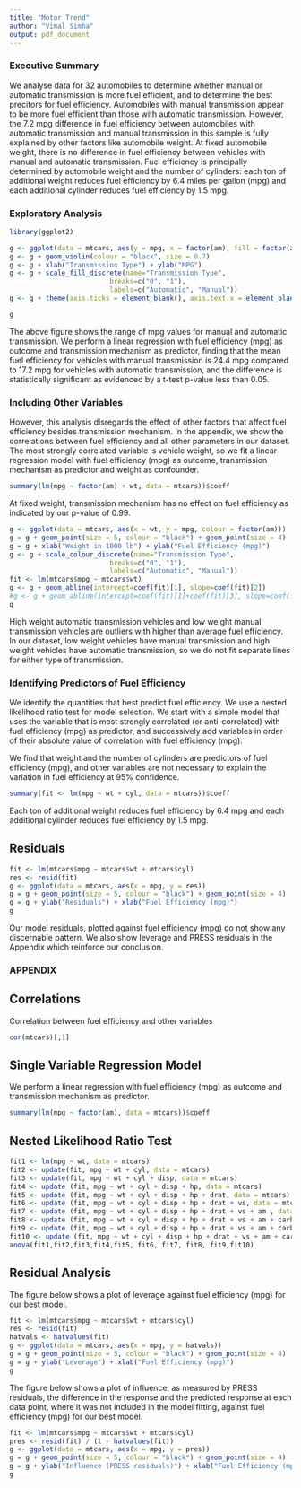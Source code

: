 ```yaml
---
title: "Motor Trend"
author: "Vimal Simha"
output: pdf_document
---
```



### Executive Summary
We analyse data for 32 automobiles to determine whether manual or automatic transmission is more fuel efficient, and to determine the best precitors for fuel efficiency. Automobiles with manual transmission appear to be more fuel efficient than those with automatic transmission. However, the 7.2 mpg difference in fuel efficiency between automobiles with automatic transmission and manual transmission in this sample is fully explained by other factors like automobile weight. At fixed automobile weight, there is no difference in fuel efficiency between vehicles with manual and automatic transmission. Fuel efficiency is principally determined by automobile weight and the number of cylinders: each ton of additional weight reduces fuel efficiency by 6.4 miles per gallon (mpg) and each additional cylinder reduces fuel efficiency by 1.5 mpg.

### Exploratory Analysis

```r
library(ggplot2)

g <- ggplot(data = mtcars, aes(y = mpg, x = factor(am), fill = factor(am)))
g <- g + geom_violin(colour = "black", size = 0.7)
g <- g + xlab("Transmission Type") + ylab("MPG")
g <- g + scale_fill_discrete(name="Transmission Type",
                         breaks=c("0", "1"),
                         labels=c("Automatic", "Manual"))
g <- g + theme(axis.ticks = element_blank(), axis.text.x = element_blank())

g
```

The above figure shows the range of mpg values for manual and automatic transmission. We perform a linear regression with fuel efficiency (mpg) as outcome and transmission mechanism as predictor, finding that the mean fuel efficiency for vehicles with manual transmission is 24.4 mpg compared to 17.2 mpg for vehicles with automatic transmission, and the difference is statistically significant as evidenced by a t-test p-value less than 0.05.

### Including Other Variables

However, this analysis disregards the effect of other factors that affect fuel efficiency besides transmission mechanism. In the appendix, we show the correlations between fuel efficiency and all other parameters in our dataset. The most strongly correlated variable is vehicle weight, so we fit a linear regression model with fuel efficiency (mpg) as outcome, transmission mechanism as predictor and weight as confounder.

```r
summary(lm(mpg ~ factor(am) + wt, data = mtcars))$coeff
```

At fixed weight, transmission mechanism has no effect on fuel efficiency as indicated by our p-value of 0.99. 

```r
g <- ggplot(data = mtcars, aes(x = wt, y = mpg, colour = factor(am)))
g = g + geom_point(size = 5, colour = "black") + geom_point(size = 4)
g = g + xlab("Weight in 1000 lb") + ylab("Fuel Efficiency (mpg)")
g <- g + scale_colour_discrete(name="Transmission Type",
                         breaks=c("0", "1"),
                         labels=c("Automatic", "Manual"))
fit <- lm(mtcars$mpg ~ mtcars$wt)
g <- g + geom_abline(intercept=coef(fit)[1], slope=coef(fit)[2])
#g <- g + geom_abline(intercept=coef(fit)[1]+coef(fit)[3], slope=coef(fit)[2] + coef(fit)[4])
g
```

High weight automatic transmission vehicles and low weight manual transmission vehicles are outliers with higher than average fuel efficiency. In our dataset, low weight vehicles have manual transmission and high weight vehicles have automatic transmission, so we do not fit separate lines for either type of transmission.

### Identifying Predictors of Fuel Efficiency

We identify the quantities that best predict fuel efficiency. We use a nested likelihood ratio test for model selection. We start with a simple model that uses the variable that is most strongly correlated (or anti-correlated) with fuel efficiency (mpg) as predictor, and successively add variables in order of their absolute value of correlation with fuel efficiency (mpg).

We find that weight and the number of cylinders are predictors of fuel efficiency (mpg), and other variables are not necessary to explain the variation in fuel efficiency at 95\% confidence.

```r
summary(fit <- lm(mpg ~ wt + cyl, data = mtcars))$coeff
```

Each ton of additional weight reduces fuel efficiency by 6.4 mpg and each additional cylinder reduces fuel efficiency by 1.5 mpg.

## Residuals

```r
fit <- lm(mtcars$mpg ~ mtcars$wt + mtcars$cyl)
res <- resid(fit)
g <- ggplot(data = mtcars, aes(x = mpg, y = res))
g = g + geom_point(size = 5, colour = "black") + geom_point(size = 4)
g = g + ylab("Residuals") + xlab("Fuel Efficiency (mpg)")
g
```

Our model residuals, plotted against fuel efficiency (mpg) do not show any discernable pattern. We also show leverage and PRESS residuals in the Appendix which reinforce our conclusion. 

### APPENDIX

## Correlations

Correlation between fuel efficiency and other variables

```r
cor(mtcars)[,1]
```

## Single Variable Regression Model

We perform a linear regression with fuel efficiency (mpg) as outcome and transmission mechanism as predictor.

```r
summary(lm(mpg ~ factor(am), data = mtcars))$coeff
```

## Nested Likelihood Ratio Test

```r
fit1 <- lm(mpg ~ wt, data = mtcars)
fit2 <- update(fit, mpg ~ wt + cyl, data = mtcars)
fit3 <- update(fit, mpg ~ wt + cyl + disp, data = mtcars)
fit4 <- update (fit, mpg ~ wt + cyl + disp + hp, data = mtcars)
fit5 <- update (fit, mpg ~ wt + cyl + disp + hp + drat, data = mtcars)
fit6 <- update (fit, mpg ~ wt + cyl + disp + hp + drat + vs, data = mtcars)
fit7 <- update (fit, mpg ~ wt + cyl + disp + hp + drat + vs + am , data = mtcars)
fit8 <- update (fit, mpg ~ wt + cyl + disp + hp + drat + vs + am + carb, data = mtcars)
fit9 <- update (fit, mpg ~ wt + cyl + disp + hp + drat + vs + am + carb + gear, data = mtcars)
fit10 <- update (fit, mpg ~ wt + cyl + disp + hp + drat + vs + am + carb + gear + qsec, data = mtcars)
anova(fit1,fit2,fit3,fit4,fit5, fit6, fit7, fit8, fit9,fit10)
```

## Residual Analysis

The figure below shows a plot of leverage against fuel efficiency (mpg) for our best model.

```r
fit <- lm(mtcars$mpg ~ mtcars$wt + mtcars$cyl)
res <- resid(fit)
hatvals <- hatvalues(fit)
g <- ggplot(data = mtcars, aes(x = mpg, y = hatvals))
g = g + geom_point(size = 5, colour = "black") + geom_point(size = 4)
g = g + ylab("Leverage") + xlab("Fuel Efficiency (mpg)")
g
```

The figure below shows a plot of influence, as measured by PRESS residuals, the difference in the response and the predicted response at each data point, where it was not included in the model fitting, against fuel efficiency (mpg) for our best model.

```r
fit <- lm(mtcars$mpg ~ mtcars$wt + mtcars$cyl)
pres <- resid(fit) / (1 - hatvalues(fit))
g <- ggplot(data = mtcars, aes(x = mpg, y = pres))
g = g + geom_point(size = 5, colour = "black") + geom_point(size = 4)
g = g + ylab("Influence (PRESS residuals)") + xlab("Fuel Efficiency (mpg)")
g
```

